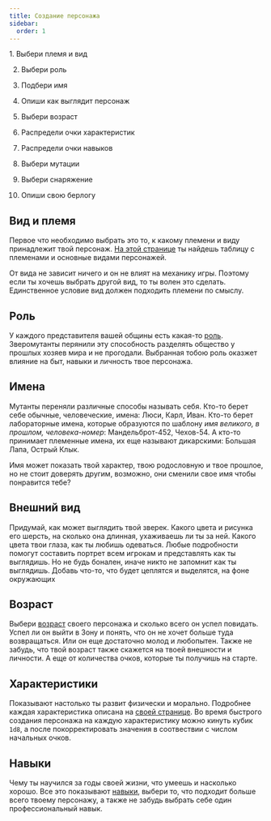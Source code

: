 ```yaml
---
title: Создание персонажа
sidebar:
  order: 1
---
```



<Steps>
1. Выбери племя и вид

2. Выбери роль

3. Подбери имя

4. Опиши как выглядит персонаж

5. Выбери возраст

6. Распредели очки характеристик

7. Распредели очки навыков

8. Выбери мутации

9. Выбери снаряжение

10. Опиши свою берлогу

</Steps>

## Вид и племя

Первое что необходимо выбрать это то, к какому племени и виду принадлежит твой
персонаж. [На этой странице](/ezy_mutants/char/type/) ты найдешь таблицу с племенами и основные видами персонажей.

От вида не зависит ничего и он не влият на механику игры. Поэтому если ты хочешь
выбрать другой вид, то ты волен это сделать. Единственное условие вид должен
подходить племени по смыслу.

## Роль

У каждого представителя вашей общины есть какая-то [роль](/ezy_mutants/char/roles).
Зверомутанты перянили эту способность разделять общество у прошлых хозяев мира и
не прогодали. Выбранная тобою роль оказжет влияние на быт, навыки и личность твое персонажа.

## Имена

Мутанты переняли различные способы называть себя. Кто-то берет себе обычные,
человеческие, имена: Люси, Карл, Иван. Кто-то берет лабораторные имена, которые
образуются по шаблону _имя великого, в прошлом, человека-номер_: Мандельброт-452,
Чехов-54. А кто-то принимает племенные имена, их еще называют дикарскими:
Большая Лапа, Острый Клык.

Имя может показать твой характер, твою родословную и твое прошлое, но не стоит
доверять другим, возможно, они сменили свое имя чтобы понравится тебе?

## Внешний вид

Придумай, как может выглядить твой зверек. Какого цвета и рисунка его шерсть, на
сколько она длинная, ухаживаешь ли ты за ней. Какого цвета твои глаза, как ты
любишь одеваться. Любые подробности помогут составить портрет всем игрокам и
представлять как ты выглядишь. Но не будь бонален, иначе никто не запомнит как ты выглядишь.
Добавь что-то, что будет цеплятся и выделятся, на фоне окружающих

## Возраст

Выбери [возраст](/ezy_mutants/char/ages/) своего персонажа и сколько всего он
успел повидать. Успел ли он выйти в Зону и понять, что он не хочет больше туда
возвращаться. Или он еще достаточно молод и любопытен. Также не забудь, что твой
возраст также скажется на твоей внешности и личности. А еще от количества очков,
которые ты получишь на старте.

## Характеристики

Показывают настолько ты развит физически и морально. Подробнее каждая
характеристика описана на [своей странице](/ezy_mutants/char/chars/). Во время
быстрого создания персонажа на каждую характеристику можно кинуть кубик `1d8`, а
после покорректировать значения в соотвествии с числом начальных очков.

## Навыки

Чему ты научился за годы своей жизни, что умеешь и насколько хорошо. Все
это показывают [навыки](/ezy_mutants/char/skills/), выбери то, что подходит
больше всего твоему персонажу, а также не забудь выбрать себе один
профессиональный навык.
